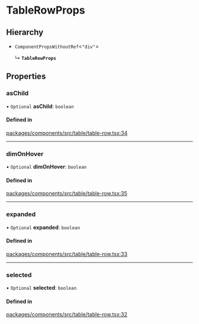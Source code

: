 # TableRowProps

## Hierarchy

- `ComponentPropsWithoutRef`\<`"div"`\>

  ↳ **`TableRowProps`**

## Properties

### asChild

• `Optional` **asChild**: `boolean`

#### Defined in

[packages/components/src/table/table-row.tsx:34](https://github.com/vtex/shoreline/blob/74b3e0b4f/packages/components/src/table/table-row.tsx#L34)

---

### dimOnHover

• `Optional` **dimOnHover**: `boolean`

#### Defined in

[packages/components/src/table/table-row.tsx:35](https://github.com/vtex/shoreline/blob/74b3e0b4f/packages/components/src/table/table-row.tsx#L35)

---

### expanded

• `Optional` **expanded**: `boolean`

#### Defined in

[packages/components/src/table/table-row.tsx:33](https://github.com/vtex/shoreline/blob/74b3e0b4f/packages/components/src/table/table-row.tsx#L33)

---

### selected

• `Optional` **selected**: `boolean`

#### Defined in

[packages/components/src/table/table-row.tsx:32](https://github.com/vtex/shoreline/blob/74b3e0b4f/packages/components/src/table/table-row.tsx#L32)
